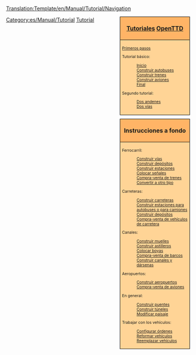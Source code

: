 <noinclude>[[Translation:Template/en/Manual/Tutorial/Navigation]]</noinclude><noinclude></noinclude>
<!--
NOTA:
Los acueductos deben ir por debajo de los 'puentes' (con un enlace desde las esclusas a los canales), ya que los acueductos son de hecho, puentes, pero para los buques.
Posibles futuros tutoriales sin hacer en lista:
- Multiestaciones
--><div style="float:right; padding-left:12px; background:none;">
<div style="width:180px; border:1px solid #000000; background:#ffb466; padding:5px; -moz-border-radius-topleft:5px; -moz-border-radius-topright:5px; font-size: 12pt;">
<center><strong><font size="3">[[es/Manual/Tutorial/Tutorial|Tutoriales]] [[es/Manual/Main Page|OpenTTD]]</font></strong></center>
</div>
<div style="width:180px;  border:1px solid black; border-top-width: 0px; background:#ffd496; padding:5px; font-size: 8pt;">
[[es/Manual/Tutorial/Main Page|Primeros pasos]]

Tutorial básico:
:[[es/Manual/Tutorial/Tutorial|Inicio]]
:[[es/Manual/Tutorial/Autobuses|Construir autobuses]]
:[[es/Manual/Tutorial/Trenes|Construir trenes]]
:[[es/Manual/Tutorial/Aviones|Construir aviones]]
:[[es/Manual/Tutorial/Fin|Final]]
Segundo tutorial:
:[[es/Manual/Tutorial/Dos andenes|Dos andenes]]
:[[es/Manual/Tutorial/Dos vías|Dos vías]]

</div>

<div style="width:180px; border:1px solid #000000; background:#ffb466; padding:5px; font-size: 12pt; margin-top: 10px;">
<center><strong><font size="3">Instrucciones a fondo</font></strong></center>
</div>
<div style="width:180px;  border:1px solid black; border-top-width: 0px; background:#ffd496; padding:5px; -moz-border-radius-bottomleft:5px; -moz-border-radius-bottomright:8px; font-size: 8pt;">
<span style="font-weight:bold;">

Ferrocarril:
:[[es/Manual/Construir vías|Construir vías]]
:[[es/Manual/Construir depósitos de trenes|Construir depósitos]]
:[[es/Manual/Construir estaciones de tren|Construir estaciones]]
:[[es/Manual/Colocar señales|Colocar señales]]
:[[es/Manual/Comprar trenes|Compra-venta de trenes]]
:[[es/Manual/Convertir tipo de ferrocarril|Convertir a otro tipo]]

Carreteras:
:[[es/Manual/Construir carreteras|Construir carreteras]]
:[[es/Manual/Construir estaciones para autobuses o para camiones|Construir estaciones para autobuses o para camiones]]
:[[es/Manual/Construir depósitos de vehículos de carretera|Construir depósitos]]
:[[es/Manual/Comprar vehículos de carretera|Compra-venta de vehículos de carretera]]

Canales:
:[[es/Manual/Construir muelles|Construir muelles]]
:[[es/Manual/Construir astilleros|Construir astilleros]]
:[[es/Manual/Colocar boyas|Colocar boyas]]
:[[es/Manual/Comprar barcos|Compra-venta de barcos]]
:[[es/Manual/Construir canales|Construir canales y dársenas]]

Aeropuertos:
:[[es/Manual/Construir aeropuertos|Construir aeropuertos]]
:[[es/Manual/Comprar aeronaves|Compra-venta de aviones]]

En general:
:[[es/Manual/Construir puentes|Construir puentes]]
:[[es/Manual/Túneles|Construir túneles]]
:[[es/Manual/Paisaje|Modificar paisaje]]

Trabajar con los vehículos:
:[[es/Manual/Órdenes|Configurar órdenes]]
:[[es/Manual/Reformar vehículos|Reformar vehículos]]
:[[es/Manual/Reemplazar vehículos|Reemplazar vehículos]]

</span>
</div>
</div><includeonly>[[Category:es/Manual/Tutorial]]</includeonly>
<noinclude>[[Category:es/Plantillas|Tutorial]]</noinclude>